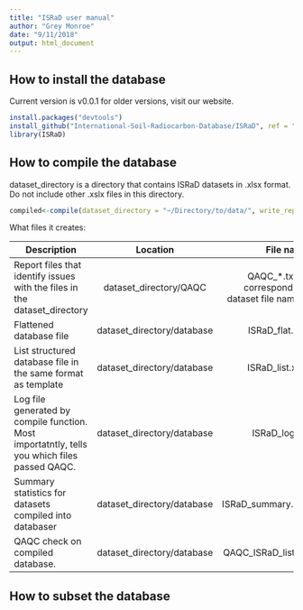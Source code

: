 ```yaml
---
title: "ISRaD user manual"
author: "Grey Monroe"
date: "9/11/2018"
output: html_document
---
```


## How to install the database
Current version is v0.0.1 
for older versions, visit our website.

```r
install.packages("devtools")
install_github("International-Soil-Radiocarbon-Database/ISRaD", ref = "v0.0.1")
library(ISRaD)
```

## How to compile the database
dataset_directory is a directory that contains ISRaD datasets in .xlsx format. Do not include other .xslx files in this directory.
```r
compiled<-compile(dataset_directory = "~/Directory/to/data/", write_report = T, write_out = T, return="flat")
```
What files it creates:

| Description | Location | File name |
| ----------------------------- |:-------:| ------------:|
| Report files that identify issues with the files in the dataset_directory | dataset_directory/QAQC  | QAQC_\*.txt (\* corresponds to dataset file names) |
| Flattened database file    | dataset_directory/database       |   ISRaD_flat.csv |
| List structured database file in the same format as template | dataset_directory/database  |    ISRaD_list.xlsx |
| Log file generated by compile function. Most importatntly, tells you which files passed QAQC. | dataset_directory/database  |   ISRaD_log.txt |
| Summary statistics for datasets compiled into databaser | dataset_directory/database  |   ISRaD_summary.csv |
| QAQC check on compiled database. | dataset_directory/database  |  QAQC_ISRaD_list.txt |



## How to subset the database



